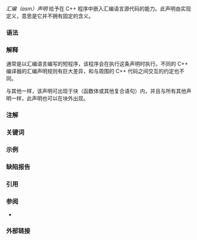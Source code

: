 {{title|{{tt|asm}} 声明}}
{{cpp/language/declarations/navbar}}
''汇编（asm）声明'' 给予在 C++ 程序中嵌入汇编语言源代码的能力。此声明{{rev inl|since=c++11|受条件性支持且}}由实现定义，意思是它{{rev inl|since=c++11|可以不存在，而且即使实现有所提供，它也}}并不拥有固定的含义。

===语法===
{{sdsc begin}}
{{sdsc|notes={{mark until c++26}}|
{{spar optional|属性}} {{ttb|asm (}} {{spar|字符串字面量}} {{ttb|)}} {{ttb|;}}
}}
{{sdsc|notes={{mark since c++26}}|
{{spar optional|属性}} {{ttb|asm (}} {{spar|平衡记号序列}} {{ttb|)}} {{ttb|;}}
}}
{{sdsc end}}

{{par begin}}
{{par|{{spar|属性}}|{{mark since c++11}} 任意数量的{{rlp|attributes|属性}}}}
{{par|{{spar|字符串字面量}}|与{{rlp|string literal|字符串字面量}}相同，包括原始字符串字面量}}
{{par|{{spar|平衡记号序列}}|记号的序列，其中圆括号、方括号和花括号平衡出现；{{spar|平衡记号序列}}上的任何约束和其含义均由实现定义}}
{{par end}}

===解释===
{{spar sep|平衡记号序列}}通常是以汇编语言编写的短程序，该程序会在执行这条声明时执行。不同的 C++ 编译器的汇编声明规则有巨大差异，和与周围的 C++ 代码之间交互的约定也不同。

与其他{{rlp|declarations|块声明}}一样，该声明可出现于块（函数体或其他复合语句）内，并且与所有其他声明一样，此声明也可以在块外出现。

{{todo|写一下 GCC 扩展汇编语法的注解，它现在已被 Intel, IBM, Sun (v12), 等编译器支持}}

===注解===
{{feature test macro|value=201907L|std=C++20|__cpp_constexpr|{{tt|constexpr}} 函数中的平凡{{rlp|default initialization|默认初始化}}和[[#Top|汇编声明]]}}

===关键词===
{{ltt|cpp/keyword/asm}}

===示例===
{{example|这里演示 GCC/Clang 等编译器提供的两种内联汇编语法。此程序只在 x86-64 上的 Linux 下正确工作。
|code=
#include &lt;iostream&gt;

extern "C" int func(int x);
// func 的定义以汇编语言书写
// 原始字符串字面量可以很有用
asm(R"(
.globl func
    .type func, @function
    func:
    .cfi_startproc
    movl %edi, %eax /* x 在 RDI 中，见 x86-64 调用约定 */
    addl $1, %eax
    ret
    .cfi_endproc
)");

int main()
{
    int n = func(0110);
    // 之前是非标准的内联汇编，但被 P2361R6 认可
    asm ("leal (%0,%0,4),%0"
         : "=r" (n)
         : "0" (n));
    std::cout &lt;&lt; "73*5 = " &lt;&lt; n &lt;&lt; std::endl; // 冲洗缓冲区是有意的

    // 标准内联汇编
    asm ("movq $60, %rax\n" // Linux 上的“退出”的系统调用序号
         "movq $2,  %rdi\n" // 此程序返回 2
         "syscall");
}
|output=
73*5 = 365
}}

===缺陷报告===
{{dr list begin}}
{{dr list item|wg=cwg|dr=195|std=C++98|before=需要支持所有的 asm 声明|after=只需要条件性支持}}
{{dr list item|wg=cwg|dr=2262|std=C++11|before=不能将属性应用到 asm 声明|after=可以应用}}
{{dr list end}}

===引用===
{{ref std c++26}}
{{ref std|section=9.10|title=The {{tt|asm}} declaration|id=dcl.asm}}
{{ref std end}}
{{ref std c++23}}
{{ref std|section=9.10|title=The {{tt|asm}} declaration|id=dcl.asm}}
{{ref std end}}
{{ref std c++20}}
{{ref std|section=9.10|title=The {{tt|asm}} declaration|id=dcl.asm}}
{{ref std end}}
{{ref std c++17}}
{{ref std|section=10.4|title=The {{tt|asm}} declaration|id=dcl.asm}}
{{ref std end}}
{{ref std c++14}}
{{ref std|section=7.4|title=The {{tt|asm}} declaration|id=dcl.asm}}
{{ref std end}}
{{ref std c++11}}
{{ref std|section=7.4|title=The {{tt|asm}} declaration|id=dcl.asm}}
{{ref std end}}
{{ref std c++03}}
{{ref std|section=7.4|title=The {{tt|asm}} declaration|id=dcl.asm}}
{{ref std end}}
{{ref std c++98}}
{{ref std|section=7.4|title=The {{tt|asm}} declaration|id=dcl.asm}}
{{ref std end}}

===参阅===
* {{ls|cpp/links#C++ ABI}}
{{dsc begin}}
{{dsc see c|c/language/asm|内联汇编|nomono=true}}
{{dsc end}}

===外部链接===
{{elink begin}}
{{elink|1=[https://www.ibiblio.org/gferg/ldp/GCC-Inline-Assembly-HOWTO.html GCC 内联汇编 HOWTO]}}
{{elink|1=&lt;!--注意：不是 https--&gt;[http://locklessinc.com/articles/gcc_asm/ GCC 内联汇编] &amp;mdash; Locklessinc.com}}
{{elink|1=[https://www.ibm.com/docs/en/xl-c-and-cpp-aix/16.1?topic=compatibility-inline-assembly-statements IBM XL C/C++ 内联汇编]}}
{{elink|1=[https://www.intel.com/content/www/us/en/develop/documentation/cpp-compiler-developer-guide-and-reference/top/compiler-reference/intrinsics/data-align-mem-alloc-intrins-and-inline-asmbly/inline-assembly.html Intel C++ 内联汇编]}}
{{elink|1=[https://learn.microsoft.com/en-us/cpp/assembler/inline/inline-assembler Visual Studio 内联汇编器]}}
{{elink|1=[https://web.archive.org/web/20160528215011/https://blogs.oracle.com/x86be/entry/gcc_style_asm_inlining_support Sun Studio 12 汇编语句]}}
{{elink|1=[https://web.archive.org/web/20151009200102/https://h21007.www2.hp.com/portal/site/dspp/menuitem.863c3e4cbcdc3f3515b49c108973a801?ciid=4308e2f5bde02110e2f5bde02110275d6e10RCRD 基于 Itanium 的 HP-UX 的内联汇编]}}
{{elink|{{enwiki|X86 calling conventions|X86 调用约定}} &amp;mdash; Wikipedia}}
{{elink end}}

{{langlinks|de|en|es|fr|it|ja|pt|ru}}